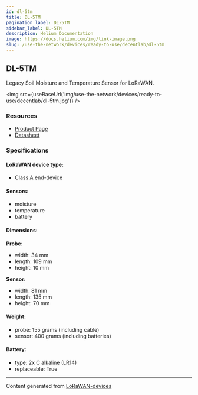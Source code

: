 ```yaml
---
id: dl-5tm
title: DL-5TM
pagination_label: DL-5TM
sidebar_label: DL-5TM
description: Helium Documentation
image: https://docs.helium.com/img/link-image.png
slug: /use-the-network/devices/ready-to-use/decentlab/dl-5tm
---
```



## DL-5TM

Legacy Soil Moisture and Temperature Sensor for LoRaWAN.

<img src={useBaseUrl('img/use-the-network/devices/ready-to-use/decentlab/dl-5tm.jpg')} />

### Resources

- [Product Page](https://www.decentlab.com/products/legacy-soil-moisture-and-temperature-sensor-for-lorawan)
- [Datasheet](https://cdn.decentlab.com/download/datasheets/Decentlab-DL-5TM-datasheet.pdf)

### Specifications

#### LoRaWAN device type:

- Class A end-device

#### Sensors:

- moisture
- temperature
- battery

#### Dimensions:

**Probe:**

- width: 34 mm
- length: 109 mm
- height: 10 mm

**Sensor:**

- width: 81 mm
- length: 135 mm
- height: 70 mm

#### Weight:

- probe: 155 grams (including cable)
- sensor: 400 grams (including batteries)

#### Battery:

- type: 2x C alkaline (LR14)
- replaceable: True

---

Content generated from [LoRaWAN-devices](https://github.com/TheThingsNetwork/lorawan-devices)
